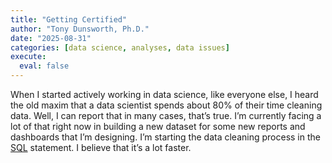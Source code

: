 ```yaml
---
title: "Getting Certified"
author: "Tony Dunsworth, Ph.D."
date: "2025-08-31"
categories: [data science, analyses, data issues]
execute: 
  eval: false
---
```


When I started actively working in data science, like everyone else, I heard the old maxim that a data scientist spends about 80% of their time cleaning data. Well, I can report that in many cases, that's true. I'm currently facing a lot of that right now in building a new dataset for some new reports and dashboards that I'm designing. I'm starting the data cleaning process in the [SQL](https://www.ibm.com/think/topics/structured-query-language) statement. I believe that it's a lot faster.